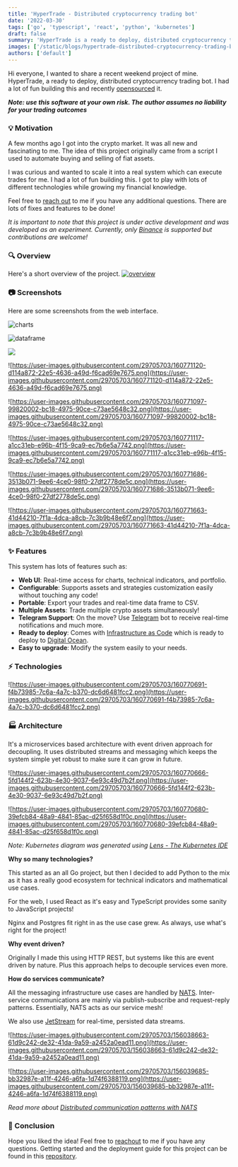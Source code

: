 ```yaml
---
title: 'HyperTrade - Distributed cryptocurrency trading bot'
date: '2022-03-30'
tags: ['go', 'typescript', 'react', 'python', 'kubernetes']
draft: false
summary: 'HyperTrade is a ready to deploy, distributed cryptocurrency trading bot'
images: ['/static/blogs/hypertrade-distributed-cryptocurrency-trading-bot.jpeg']
authors: ['default']
---
```


Hi everyone, I wanted to share a recent weekend project of mine. HyperTrade, a ready to deploy, distributed cryptocurrency trading bot. I had a lot of fun building this and recently [opensourced](https://github.com/karanpratapsingh/HyperTrade) it.

**_Note: use this software at your own risk. The author assumes no liability for your trading outcomes_**

### 💡 Motivation

A few months ago I got into the crypto market. It was all new and fascinating to me. The idea of this project originally came from a script I used to automate buying and selling of fiat assets.

I was curious and wanted to scale it into a real system which can execute trades for me. I had a lot of fun building this. I got to play with lots of different technologies while growing my financial knowledge.

Feel free to [reach out](https://karanpratapsingh.com/?action=contact) to me if you have any additional questions. There are lots of fixes and features to be done!

_It is important to note that this project is under active development and was developed as an experiment. Currently, only [Binance](https://binance.com/) is supported but contributions are welcome!_

### 🔍 Overview

Here's a short overview of the project.
[![overview](https://user-images.githubusercontent.com/29705703/160863938-a8350ddd-5bf7-442e-beb9-fe590b28a725.png)](https://youtu.be/jHBlUlIY4AQ)

### 📷 Screenshots

Here are some screenshots from the web interface.

![charts](https://user-images.githubusercontent.com/29705703/160771112-fa2c20df-318c-42c4-b686-88d81123af9f.png)

![dataframe](https://user-images.githubusercontent.com/29705703/160771122-1e1f5aa5-c386-4899-80ba-660227adb95d.png)

![](https://user-images.githubusercontent.com/29705703/160771129-c5599e84-239c-4073-8621-2a9ce7845f18.png)

![https://user-images.githubusercontent.com/29705703/160771120-d114a872-22e5-4636-a49d-f6cad69e7675.png](https://user-images.githubusercontent.com/29705703/160771120-d114a872-22e5-4636-a49d-f6cad69e7675.png)

![https://user-images.githubusercontent.com/29705703/160771097-99820002-bc18-4975-90ce-c73ae5648c32.png](https://user-images.githubusercontent.com/29705703/160771097-99820002-bc18-4975-90ce-c73ae5648c32.png)

![https://user-images.githubusercontent.com/29705703/160771117-a1cc31eb-e96b-4f15-9ca9-ec7b6e5a7742.png](https://user-images.githubusercontent.com/29705703/160771117-a1cc31eb-e96b-4f15-9ca9-ec7b6e5a7742.png)

![https://user-images.githubusercontent.com/29705703/160771686-3513b071-9ee6-4ce0-98f0-27df2778de5c.png](https://user-images.githubusercontent.com/29705703/160771686-3513b071-9ee6-4ce0-98f0-27df2778de5c.png)

![https://user-images.githubusercontent.com/29705703/160771663-41d44210-7f1a-4dca-a8cb-7c3b9b48e6f7.png](https://user-images.githubusercontent.com/29705703/160771663-41d44210-7f1a-4dca-a8cb-7c3b9b48e6f7.png)

### ✨ Features

This system has lots of features such as:

- **Web UI**: Real-time access for charts, technical indicators, and portfolio.
- **Configurable**: Supports assets and strategies customization easily without touching any code!
- **Portable**: Export your trades and real-time data frame to CSV.
- **Multiple Assets**: Trade multiple crypto assets simultaneously!
- **Telegram Support**: On the move? Use [Telegram](https://telegram.org/) bot to receive real-time notifications and much more.
- **Ready to deploy**: Comes with [Infrastructure as Code](https://karanpratapsingh.com/blog/introduction-to-iac-terraform) which is ready to deploy to [Digital Ocean](https://www.digitalocean.com/).
- **Easy to upgrade**: Modify the system easily to your needs.

### ⚡️ Technologies

![https://user-images.githubusercontent.com/29705703/160770691-f4b73985-7c6a-4a7c-b370-dc6d6481fcc2.png](https://user-images.githubusercontent.com/29705703/160770691-f4b73985-7c6a-4a7c-b370-dc6d6481fcc2.png)

### 🏭 Architecture

It's a microservices based architecture with event driven approach for decoupling. It uses distributed streams and messaging which keeps the system simple yet robust to make sure it can grow in future.

![https://user-images.githubusercontent.com/29705703/160770666-5fd144f2-623b-4e30-9037-6e93c49d7b2f.png](https://user-images.githubusercontent.com/29705703/160770666-5fd144f2-623b-4e30-9037-6e93c49d7b2f.png)

![https://user-images.githubusercontent.com/29705703/160770680-39efcb84-48a9-4841-85ac-d25f658d1f0c.png](https://user-images.githubusercontent.com/29705703/160770680-39efcb84-48a9-4841-85ac-d25f658d1f0c.png)

_Note: Kubernetes diagram was generated using [Lens - The Kubernetes IDE](https://github.com/nevalla/lens-resource-map-extension/)_

**Why so many technologies?**

This started as an all Go project, but then I decided to add Python to the mix as it has a really good ecosystem for technical indicators and mathematical use cases.

For the web, I used React as it's easy and TypeScript provides some sanity to JavaScript projects!

Nginx and Postgres fit right in as the use case grew. As always, use what's right for the project!

**Why event driven?**

Originally I made this using HTTP REST, but systems like this are event driven by nature. Plus this approach helps to decouple services even more.

**How do services communicate?**

All the messaging infrastructure use cases are handled by [NATS](https://nats.io). Inter-service communications are mainly via publish-subscribe and request-reply patterns. Essentially, NATS acts as our service mesh!

We also use [JetStream](https://docs.nats.io/nats-concepts/jetstream) for real-time, persisted data streams.

![https://user-images.githubusercontent.com/29705703/156038663-61d9c242-de32-41da-9a59-a2452a0ead11.png](https://user-images.githubusercontent.com/29705703/156038663-61d9c242-de32-41da-9a59-a2452a0ead11.png)

![https://user-images.githubusercontent.com/29705703/156039685-bb32987e-a11f-4246-a6fa-1d74f6388119.png](https://user-images.githubusercontent.com/29705703/156039685-bb32987e-a11f-4246-a6fa-1d74f6388119.png)

_Read more about [Distributed communication patterns with NATS](https://karanpratapsingh.com/blog/distributed-communication-patterns-nats)_

### 💬 Conclusion

Hope you liked the idea! Feel free to [reachout](https://www.karanpratapsingh.com/?action=contact) to me if you have any questions. Getting started and the deployment guide for this project can be found in this [repository](https://github.com/karanpratapsingh/HyperTrade).
